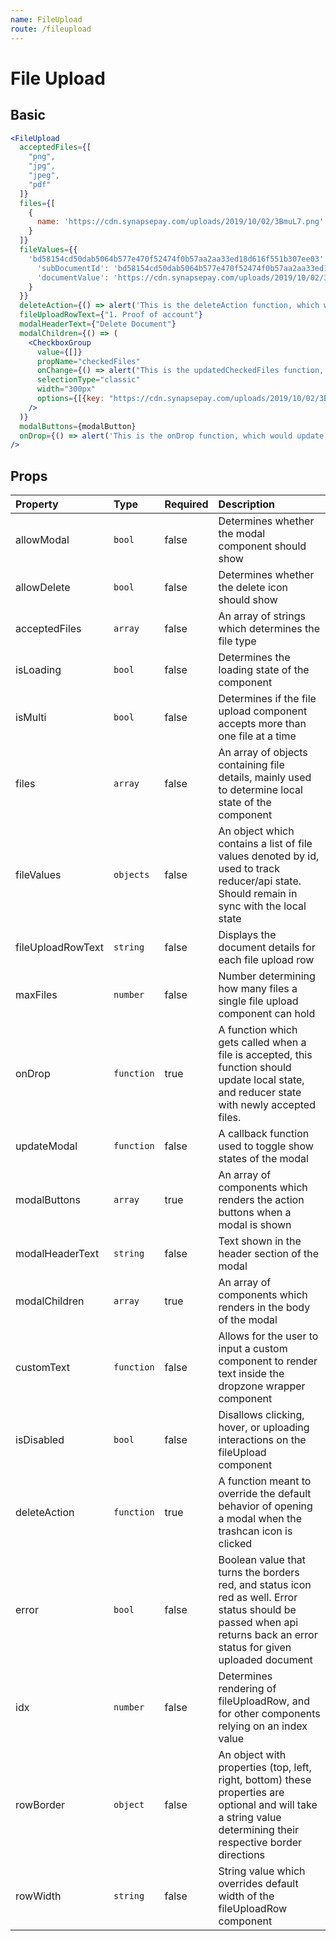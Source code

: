 ```yaml
---
name: FileUpload
route: /fileupload
---
```


# File Upload



## Basic
<FileUpload />


```jsx
<FileUpload
  acceptedFiles={[
    "png",
    "jpg",
    "jpeg",
    "pdf"
  ]}
  files={[
    {
      name: 'https://cdn.synapsepay.com/uploads/2019/10/02/3BmuL7.png'
    }
  ]}
  fileValues={{
    'bd58154cd50dab5064b577e470f52474f0b57aa2aa33ed18d616f551b307ee03': {
      'subDocumentId': 'bd58154cd50dab5064b577e470f52474f0b57aa2aa33ed18d616f551b307ee03',
      'documentValue': 'https://cdn.synapsepay.com/uploads/2019/10/02/3BmuL7.png'
    }
  }}
  deleteAction={() => alert('This is the deleteAction function, which would delete the file')}
  fileUploadRowText={"1. Proof of account"}
  modalHeaderText={"Delete Document"}
  modalChildren={() => (
    <CheckboxGroup
      value={[]}
      propName="checkedFiles"
      onChange={() => alert("This is the updatedCheckedFiles function, which would check the selected files you would like to delete")}
      selectionType="classic"
      width="300px"
      options={[{key: "https://cdn.synapsepay.com/uploads/2019/10/02/3BmuL7.png", text: "2019/10/02/3B...png"}]}
    />
  )}
  modalButtons={modalButton}
  onDrop={() => alert('This is the onDrop function, which would update the files')}
/>

```

## Props

| Property                | Type               | Required  | Description                                 |
| :-------                | :---               | :-------  | :----------                                 |
| allowModal              | `bool`             | false     | Determines whether the modal component should show             |
| allowDelete             | `bool`             | false     | Determines whether the delete icon should show                  |
| acceptedFiles           | `array `           | false     | An array of strings which determines the file type     |
| isLoading               | `bool`             | false     | Determines the loading state of the component    |
| isMulti                 | `bool`             | false     | Determines if the file upload component accepts more than one file at a time                   |
| files                   | `array`            | false     | An array of objects containing file details, mainly used to determine local state of the component                   |
| fileValues              | `objects`          | false     | An object which contains a list of file values denoted by id, used to track reducer/api state. Should remain in sync with the local state               |
| fileUploadRowText       | `string`           | false     | Displays the document details for each file upload row          |
| maxFiles                | `number`           | false     | Number determining how many files a single file upload component can hold                                       |
| onDrop                  | `function`         | true      | A function which gets called when a file is accepted, this function should update local state, and reducer state with newly accepted files.               |
| updateModal             | `function`         | false     | A callback function used to toggle show states of the modal |
| modalButtons            | `array`            | true      | An array of components which renders the action buttons when a modal is shown            |
| modalHeaderText         | `string`           | false     | Text shown in the header section of the modal              |
| modalChildren           | `array`            | true      | An array of components which renders in the body of the modal            |
| customText              | `function`            | false      | Allows for the user to input a custom component to render text inside the dropzone wrapper component           |
| isDisabled              | `bool`                | false      | Disallows clicking, hover, or uploading interactions on the fileUpload component          |
| deleteAction            | `function`            | true       | A function meant to override the default behavior of opening a modal when the trashcan icon is clicked          |
| error                   | `bool`                | false      | Boolean value that turns the borders red, and status icon red as well. Error status should be passed when api returns back an error status for given uploaded document         |
| idx                     | `number`              | false      | Determines rendering of fileUploadRow, and for other components relying on an index value      |
| rowBorder               | `object`              | false      | An object with properties (top, left, right, bottom) these properties are optional and will take a string value determining their respective border directions      |
| rowWidth                | `string`              | false      | String value which overrides default width of the fileUploadRow component      |


